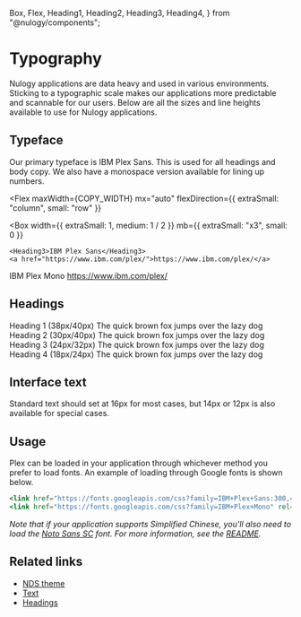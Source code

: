   Box,
  Flex,
  Heading1,
  Heading2,
  Heading3,
  Heading4,
} from "@nulogy/components";

# Typography

Nulogy applications are data heavy and used in various environments. Sticking to a typographic scale makes our applications more predictable and scannable for our users. Below are all the sizes and line heights available to use for Nulogy applications.

## Typeface

Our primary typeface is IBM Plex Sans. This is used for all headings and body copy. We also have a monospace version available for lining up numbers.

<Flex
  maxWidth={COPY_WIDTH}
  mx="auto"
  flexDirection={{ extraSmall: "column", small: "row" }}
>
  <Box
    width={{ extraSmall: 1, medium: 1 / 2 }}
    mb={{ extraSmall: "x3", small: 0 }}
  >
    <Heading3>IBM Plex Sans</Heading3>
    <a href="https://www.ibm.com/plex/">https://www.ibm.com/plex/</a>
  </Box>
  <Box width={{ extraSmall: 1, medium: 1 / 2 }}>
    <Heading3 fontFamily="mono">IBM Plex Mono</Heading3>
    <a href="https://www.ibm.com/plex/">https://www.ibm.com/plex/</a>
  </Box>
</Flex>

## Headings

<Box maxWidth={COPY_WIDTH} mx="auto">
  <Box mb="x4">
    <Text color="darkGrey" fontSize="small" mb="half">
      Heading 1 (38px/40px)
    </Text>
    <Heading1>The quick brown fox jumps over the lazy dog</Heading1>
  </Box>
  <Box mb="x4">
    <Text color="darkGrey" fontSize="small" mb="half">
      Heading 2 (30px/40px)
    </Text>
    <Heading2>The quick brown fox jumps over the lazy dog</Heading2>
  </Box>
  <Box mb="x4">
    <Text color="darkGrey" fontSize="small" mb="half">
      Heading 3 (24px/32px)
    </Text>
    <Heading3>The quick brown fox jumps over the lazy dog</Heading3>
  </Box>
  <Box mb="x4">
    <Text color="darkGrey" fontSize="small" mb="half">
      Heading 4 (18px/24px)
    </Text>
    <Heading4>The quick brown fox jumps over the lazy dog</Heading4>
  </Box>
</Box>

## Interface text

Standard text should set at 16px for most cases, but 14px or 12px is also available for special cases.

## Usage

Plex can be loaded in your application through whichever method you prefer to load fonts. An example of loading through Google fonts is shown below.

```jsx
<link href="https://fonts.googleapis.com/css?family=IBM+Plex+Sans:300,400,500,600" rel="stylesheet" />
<link href="https://fonts.googleapis.com/css?family=IBM+Plex+Mono" rel="stylesheet" />
```

_Note that if your application supports Simplified Chinese, you'll also need to load the [Noto Sans SC](https://www.google.com/get/noto/) font. For more information, see the [README](https://github.com/nulogy/design-system/blob/master/components/README.md#2-add-fonts)._

## Related links

- [NDS theme](/theme)
- [Text](/components/text)
- [Headings](/components/headings)
